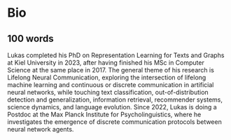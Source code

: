 # Bio 


## 100 words

Lukas completed his PhD on Representation Learning for Texts and Graphs at Kiel University in 2023, after having finished his MSc in Computer Science at the same place in 2017. The general theme of his research is Lifelong Neural Communication, exploring the intersection of lifelong machine learning and continuous or discrete communication in artificial neural networks, while touching text classification, out-of-distribution detection and generalization, information retrieval, recommender systems, science dynamics, and language evolution. Since 2022, Lukas is doing a Postdoc at the Max Planck Institute for Psycholinguistics, where he investigates the emergence of discrete communication protocols between neural network agents.

